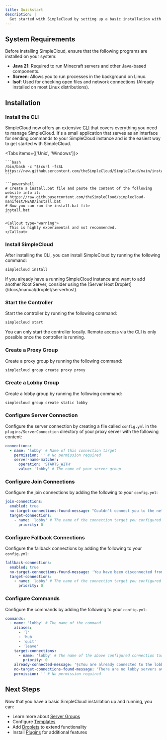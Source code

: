 ```yaml
---
title: Quickstart
description: |
  Get started with SimpleCloud by setting up a basic installation with a proxy and lobby server.
---
```


## System Requirements

Before installing SimpleCloud, ensure that the following programs are installed on your system:

- **Java 21**: Required to run Minecraft servers and other Java-based components.
- **Screen**: Allows you to run processes in the background on Linux.
- **lsof**: Used for checking open files and network connections (Already installed on most Linux distributions).

## Installation

### Install the CLI

SimpleCloud now offers an extensive [CLI](/docs/manual/cli) that covers everything you need to manage SimpleCloud. It's a small application that serves as an interface for sending commands to your SimpleCloud instance and is the easiest way to get started with SimpleCloud.

<Tabs items={['Unix', 'Windows']}>
  <Tab>

    ```bash
    /bin/bash -c "$(curl -fsSL
    https://raw.githubusercontent.com/theSimpleCloud/SimpleCloud/main/install.sh)"
    ```

  </Tab>
  <Tab>
  
    ```powershell
    # Create a install.bat file and paste the content of the following website into it:
    # https://raw.githubusercontent.com/theSimpleCloud/simplecloud-manifest/HEAD/install.bat
    # Now you can run the install.bat file
    install.bat
    ```

    <Callout type="warning">
      This is highly experimental and not recommended.
    </Callout>

  </Tab>
</Tabs>

### Install SimpleCloud

After installing the CLI, you can install SimpleCloud by running the following command:

```bash
simplecloud install
```

<Callout>
  If you already have a running SimpleCloud instance and want to add another Root Server, consider
  using the [Server Host Droplet](/docs/manual/droplet/serverhost).
</Callout>

### Start the Controller

Start the controller by running the following command:

```bash
simplecloud start
```

<Callout>
  You can only start the controller locally. Remote access via the CLI is only possible once the
  controller is running.
</Callout>

### Create a Proxy Group

Create a proxy group by running the following command:

```bash
simplecloud group create proxy proxy
```

### Create a Lobby Group

Create a lobby group by running the following command:

```bash
simplecloud group create static lobby
```

### Configure Server Connection

Configure the server connection by creating a file called `config.yml` in the `plugins/ServerConnection` directory of your proxy server with the following content:

```yaml
connections:
  - name: 'lobby' # Name of this connection target
    permission: '' # No permission required
    server-name-matcher:
      operation: 'STARTS_WITH'
      value: 'lobby' # The name of your server group
```

### Configure Join Connections

Configure the join connections by adding the following to your `config.yml`:

```yaml
join-connections:
  enabled: true
  no-target-connections-found-message: "Couldn't connect you to the network because no target servers are available."
  target-connections:
    - name: 'lobby' # The name of the connection target you configured above
      priority: 0
```

### Configure Fallback Connections

Configure the fallback connections by adding the following to your `config.yml`:

```yaml
fallback-connections:
  enabled: true
  no-target-connections-found-message: 'You have been disconnected from the network since you have been kicked and no fallback server are available.'
  target-connections:
    - name: 'lobby' # The name of the connection target you configured above
      priority: 0
```

### Configure Commands

Configure the commands by adding the following to your `config.yml`:

```yaml
commands:
  - name: 'lobby' # The name of the command
    aliases:
      - 'l'
      - 'hub'
      - 'quit'
      - 'leave'
    target-connections:
      - name: 'lobby' # The name of the above configured connection target
        priority: 0
    already-connected-message: '§cYou are already connected to the lobby!'
    no-target-connections-found-message: 'There are no lobby servers available at the moment.'
    permission: '' # No permission required
```

## Next Steps

Now that you have a basic SimpleCloud installation up and running, you can:

- Learn more about [Server Groups](/docs/manual/resources/groups)
- Configure [Templates](/docs/manual/resources/templates)
- Add [Droplets](/docs/manual/droplet/overview) to extend functionality
- Install [Plugins](/docs/manual/plugin/overview) for additional features
